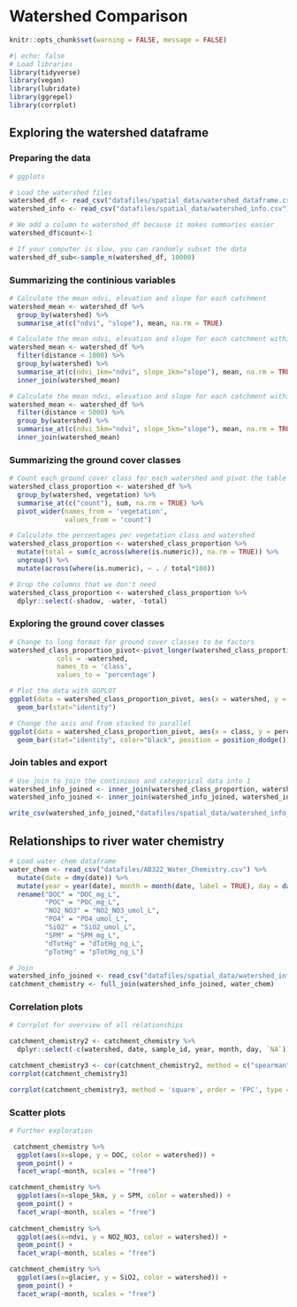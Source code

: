 # Watershed Comparison

```r
knitr::opts_chunk$set(warning = FALSE, message = FALSE)
```


```r
#| echo: false
# Load libraries
library(tidyverse)
library(vegan)
library(lubridate)
library(ggrepel)
library(corrplot)
```


## Exploring the watershed dataframe

### Preparing the data
```r
# ggplots

# Load the watershed files
watershed_df <- read_csv("datafiles/spatial_data/watershed_dataframe.csv")
watershed_info <- read_csv("datafiles/spatial_data/watershed_info.csv")

# We add a column to watershed_df because it makes summaries easier
watershed_df$count<-1

# If your computer is slow, you can randomly subset the data
watershed_df_sub<-sample_n(watershed_df, 10000)
```

### Summarizing the continious variables
```r
# Calculate the mean ndvi, elevation and slope for each catchment
watershed_mean <- watershed_df %>%
  group_by(watershed) %>% 
  summarise_at(c("ndvi", "slope"), mean, na.rm = TRUE)

# Calculate the mean ndvi, elevation and slope for each catchment within 1km
watershed_mean <- watershed_df %>%
  filter(distance < 1000) %>%
  group_by(watershed) %>% 
  summarise_at(c(ndvi_1km="ndvi", slope_1km="slope"), mean, na.rm = TRUE) %>%
  inner_join(watershed_mean)

# Calculate the mean ndvi, elevation and slope for each catchment within 5km
watershed_mean <- watershed_df %>%
  filter(distance < 5000) %>%
  group_by(watershed) %>% 
  summarise_at(c(ndvi_5km="ndvi", slope_5km="slope"), mean, na.rm = TRUE) %>%
  inner_join(watershed_mean)
```

### Summarizing the ground cover classes

```r
# Count each ground cover class for each watershed and pivot the table
watershed_class_proportion <- watershed_df %>%
  group_by(watershed, vegetation) %>% 
  summarise_at(c("count"), sum, na.rm = TRUE) %>% 
  pivot_wider(names_from = 'vegetation',
              values_from = 'count')

# Calculate the percentages per vegetation class and watershed
watershed_class_proportion <- watershed_class_proportion %>% 
  mutate(total = sum(c_across(where(is.numeric)), na.rm = TRUE)) %>% 
  ungroup() %>% 
  mutate(across(where(is.numeric), ~ . / total*100))

# Drop the columns that we don't need
watershed_class_proportion <- watershed_class_proportion %>% 
  dplyr::select(-shadow, -water, -total)
```

### Exploring the ground cover classes
```r
# Change to long format for ground cover classes to be factors
watershed_class_proportion_pivot<-pivot_longer(watershed_class_proportion,
            cols = -watershed,
            names_to = 'class',
            values_to = 'percentage')

# Plot the data with GGPLOT
ggplot(data = watershed_class_proportion_pivot, aes(x = watershed, y = percentage, fill = class)) +
  geom_bar(stat="identity")

# Change the axis and from stacked to parallel
ggplot(data = watershed_class_proportion_pivot, aes(x = class, y = percentage, fill = watershed)) +
  geom_bar(stat="identity", color="black", position = position_dodge())
```


### Join tables and export

```r
# Use join to join the continious and categorical data into 1
watershed_info_joined <- inner_join(watershed_class_proportion, watershed_mean)
watershed_info_joined <- inner_join(watershed_info_joined, watershed_info)

write_csv(watershed_info_joined,"datafiles/spatial_data/watershed_info_joined.csv")
```


## Relationships to river water chemistry 

```r
# Load water chem dataframe
water_chem <- read_csv("datafiles/AB322_Water_Chemistry.csv") %>% 
  mutate(date = dmy(date)) %>%
  mutate(year = year(date), month = month(date, label = TRUE), day = day(date)) %>% 
  rename("DOC" = "DOC_mg_L", 
         "POC" = "POC_mg_L", 
         "NO2_NO3" = "NO2_NO3_umol_L", 
         "PO4" = "PO4_umol_L", 
         "SiO2" = "SiO2_umol_L", 
         "SPM" = "SPM_mg_L", 
         "dTotHg" = "dTotHg_ng_L", 
         "pTotHg" = "pTotHg_ng_L")

# Join
watershed_info_joined <- read_csv("datafiles/spatial_data/watershed_info_joined.csv") 
catchment_chemistry <- full_join(watershed_info_joined, water_chem)
```

### Correlation plots
```r
# Corrplot for overview of all relationships

catchment_chemistry2 <- catchment_chemistry %>% 
  dplyr::select(-c(watershed, date, sample_id, year, month, day, `NA`)) 

catchment_chemistry3 <- cor(catchment_chemistry2, method = c("spearman"))
corrplot(catchment_chemistry3)

corrplot(catchment_chemistry3, method = 'square', order = 'FPC', type = 'lower', diag = FALSE)
```

### Scatter plots
```r
# Further exploration

 catchment_chemistry %>% 
  ggplot(aes(x=slope, y = DOC, color = watershed)) +
  geom_point() +
  facet_wrap(~month, scales = "free")

catchment_chemistry %>% 
  ggplot(aes(x=slope_5km, y = SPM, color = watershed)) +
  geom_point() +
  facet_wrap(~month, scales = "free")
  
catchment_chemistry %>% 
  ggplot(aes(x=ndvi, y = NO2_NO3, color = watershed)) +
  geom_point() +
  facet_wrap(~month, scales = "free")

catchment_chemistry %>% 
  ggplot(aes(x=glacier, y = SiO2, color = watershed)) +
  geom_point() +
  facet_wrap(~month, scales = "free")
```

